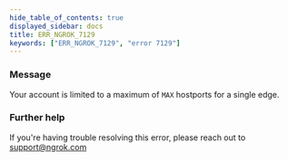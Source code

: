 ```yaml
---
hide_table_of_contents: true
displayed_sidebar: docs
title: ERR_NGROK_7129
keywords: ["ERR_NGROK_7129", "error 7129"]
---
```


### Message

Your account is limited to a maximum of `MAX` hostports for a single edge.

### Further help

If you're having trouble resolving this error, please reach out to [support@ngrok.com](mailto:support@ngrok.com?subject=Help%20with%20ERR_NGROK_7129)
